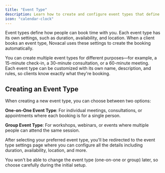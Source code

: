 ```yaml
---
title: "Event Type"
description: Learn how to create and configure event types that define how people can book time with you, including duration, availability, and location settings.
icon: "calendar-clock"
---
```


Event types define how people can book time with you. Each event type has its own settings, such as duration, availability, and location. When a client books an event type, Novacal uses these settings to create the booking automatically.

You can create multiple event types for different purposes—for example, a 15-minute check-in, a 30-minute consultation, or a 60-minute meeting. Each event type can be customized with its own name, description, and rules, so clients know exactly what they're booking.

## Creating an Event Type

When creating a new event type, you can choose between two options:

**One-on-One Event Type**: For individual meetings, consultations, or appointments where each booking is for a single person.

**Group Event Type**: For workshops, webinars, or events where multiple people can attend the same session.

After selecting your preferred event type, you'll be redirected to the event type settings page where you can configure all the details including duration, availability, location, and more.

<Warning>
  You won't be able to change the event type (one-on-one or group) later, so
  choose carefully during the initial setup.
</Warning>
